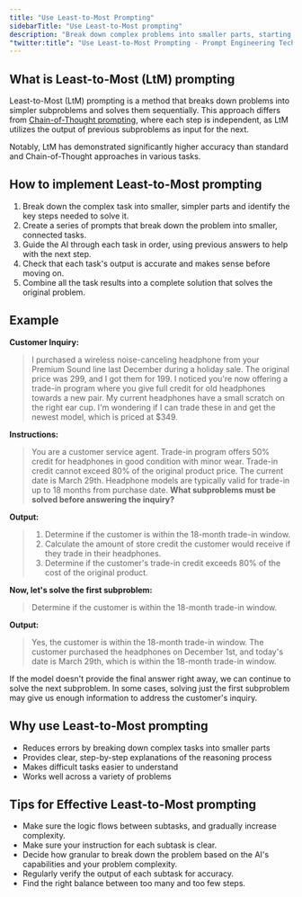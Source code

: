 ```yaml
---
title: "Use Least-to-Most Prompting"
sidebarTitle: "Use Least-to-Most prompting"
description: "Break down complex problems into smaller parts, starting with the least amount of information."
"twitter:title": "Use Least-to-Most Prompting - Prompt Engineering Techniques"
---
```



## What is Least-to-Most (LtM) prompting

Least-to-Most (LtM) prompting is a method that breaks down problems into simpler subproblems and solves them sequentially. This approach differs from [Chain-of-Thought prompting](use-chain-of-thought-prompting), where each step is independent, as LtM utilizes the output of previous subproblems as input for the next.

Notably, LtM has demonstrated significantly higher accuracy than standard and Chain-of-Thought approaches in various tasks.

## How to implement Least-to-Most prompting

1. Break down the complex task into smaller, simpler parts and identify the key steps needed to solve it.
2. Create a series of prompts that break down the problem into smaller, connected tasks.
3. Guide the AI through each task in order, using previous answers to help with the next step.
4. Check that each task's output is accurate and makes sense before moving on.
5. Combine all the task results into a complete solution that solves the original problem.

## Example

**Customer Inquiry:**

> I purchased a wireless noise-canceling headphone from your Premium Sound line last December during a holiday sale. The original price was 299, and I got them for 199. I noticed you're now offering a trade-in program where you give full credit for old headphones towards a new pair. My current headphones have a small scratch on the right ear cup. I'm wondering if I can trade these in and get the newest model, which is priced at $349.

**Instructions:**

> You are a customer service agent. Trade-in program offers 50% credit for headphones in good condition with minor wear. Trade-in credit cannot exceed 80% of the original product price. The current date is March 29th. Headphone models are typically valid for trade-in up to 18 months from purchase date. **What subproblems must be solved before answering the inquiry?**

**Output:**

> 1. Determine if the customer is within the 18-month trade-in window.
> 2. Calculate the amount of store credit the customer would receive if they trade in their headphones.
> 3. Determine if the customer's trade-in credit exceeds 80% of the cost of the original product.

**Now, let's solve the first subproblem:**

> Determine if the customer is within the 18-month trade-in window.

**Output:**

> Yes, the customer is within the 18-month trade-in window. The customer purchased the headphones on December 1st, and today's date is March 29th, which is within the 18-month trade-in window.

If the model doesn't provide the final answer right away, we can continue to solve the next subproblem. In some cases, solving just the first subproblem may give us enough information to address the customer's inquiry.

## Why use Least-to-Most prompting

- Reduces errors by breaking down complex tasks into smaller parts
- Provides clear, step-by-step explanations of the reasoning process
- Makes difficult tasks easier to understand
- Works well across a variety of problems

## Tips for Effective Least-to-Most prompting

- Make sure the logic flows between subtasks, and gradually increase complexity.
- Make sure your instruction for each subtask is clear.
- Decide how granular to break down the problem based on the AI's capabilities and your problem complexity.
- Regularly verify the output of each subtask for accuracy.
- Find the right balance between too many and too few steps.

<QuestionsSection />
